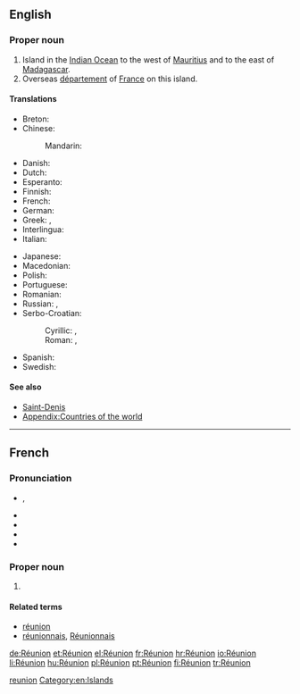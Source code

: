 {{also|reunion|reünion|Reunion|réunion|reunión}}
==English==
{{wikipedia}}

===Proper noun===
{{en-proper noun}}

# Island in the [[Indian Ocean]] to the west of [[Mauritius]] and to the east of [[Madagascar]].
# Overseas [[département]] of [[France]] on this island.

====Translations====
{{trans-top|Overseas department of France}}
* Breton: {{t-|br|Reunion}}
* Chinese:
*: Mandarin: {{t|zh|留尼汪|tr=Liúníwāng|sc=Hani}}
* Danish: {{t-|da|Réunion}}
* Dutch: {{t-|nl|Réunion}}
* Esperanto: {{t-|eo|Reunio}}
* Finnish: {{t+|fi|Réunion}}
* French: {{t+|fr|Réunion}}
* German: {{t+|de|Réunion}}
* Greek: {{t+|el|Ρεϋνιόν}}, {{t-|el|Ρεουνιόν}}
* Interlingua: {{t-|ia|Reunion}}
* Italian: {{t-|it|Riunione}}
{{trans-mid}}
* Japanese: {{t-|ja|レユニオン|tr=Reyunion|sc=Jpan}}
* Macedonian: {{t-|mk|Реинион|tr=Reínion|m}}
* Polish: {{t-|pl|Reunion}}
* Portuguese: {{t+|pt|Reunião}}
* Romanian: {{t-|ro|Reunion|n}}
* Russian: {{t-|ru|остров Реюньон|m|tr=óstrov Rejun'jón|sc=Cyrl}}, {{t-|ru|Реюньон|m|tr=Rejun'jón|sc=Cyrl}}
* Serbo-Croatian:
*: Cyrillic: {{t-|sh|Реунион|m}}, {{t-|sh|Реинион|m}}
*: Roman: {{t-|sh|Reunion|m}}, {{t-|sh|Reinion|m}}
* Spanish: {{t+|es|Reunión}}
* Swedish: {{t-|sv|Réunion}}
{{trans-bottom}}

====See also====
* [[Saint-Denis]]
* [[Appendix:Countries of the world]]

[[Category:English terms spelled with É|reunion]]
[[Category:en:Islands]]

----

==French==

===Pronunciation===
* {{IPA|/ʁe.y.njɔ̃/|lang=fr}}, {{X-SAMPA|/Re.y.njO~/}}
* {{audio|Fr-Paris--La Réunion.ogg|Audio (Paris)}}
* {{audio|Fr-Paris--Réunion.ogg|Audio (Paris)}}
* {{rhymes|ɔ̃|lang=fr}}
* {{homophones|réunion|réunions|lang=fr}}

===Proper noun===
{{head|fr|proper noun|g=f|head=la Réunion|sort=reunion}}

# {{l|en|Réunion}}

====Related terms====
* [[réunion]]
* [[réunionnais]], [[Réunionnais]]

[[de:Réunion]]
[[et:Réunion]]
[[el:Réunion]]
[[fr:Réunion]]
[[hr:Réunion]]
[[io:Réunion]]
[[li:Réunion]]
[[hu:Réunion]]
[[pl:Réunion]]
[[pt:Réunion]]
[[fi:Réunion]]
[[tr:Réunion]]